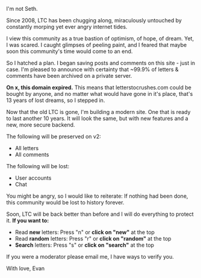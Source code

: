I'm not Seth.

Since 2008, LTC has been chugging along, miraculously untouched by constantly morping yet ever angry internet tides.

I view this community as a true bastion of optimism, of hope, of dream. Yet, I was scared. I caught glimpses of peeling paint, and I feared that maybe soon this community's time would come to an end.

So I hatched a plan. I began saving posts and comments on this site - just in case. I'm pleased to announce with certainty that ~99.9% of letters & comments have been archived on a private server.

**On x, this domain expired.** This means that letterstocrushes.com could be bought by anyone, and no matter what would have gone in it's place, that's 13 years of lost dreams, so I stepped in.

Now that the old LTC is gone, I'm building a modern site. One that is ready to last another 10 years. It will look the same, but with new features and a new, more secure backend.

The following will be preserved on v2:

* All letters
* All comments

The following will be lost:

* User accounts
* Chat

You might be angry, so I would like to reiterate: If nothing had been done, this community would be lost to history forever.

Soon, LTC will be back better than before and I will do everything to protect it. **If you want to:**

- Read **new** letters: Press "n" or **click on "new"** at the top
- Read **random** letters: Press "r" or **click on "random"** at the top
- **Search** letters: Press "s" or **click on "search"** at the top

If you were a moderator please email me, I have ways to verify you.

With love, Evan
